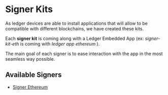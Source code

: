 # Signer Kits

As ledger devices are able to install applications that will allow to be compatible with different blockchains,
we have created these kits.

Each **signer kit** is coming along with a Ledger Embedded App (ex: _signer-kit-eth_ is coming with _ledger app ethereum_ ).

The main goal of each signer is to ease interaction with the app in the most seamless way possible.

## Available Signers

- [Signer Ethereum](./eth)

